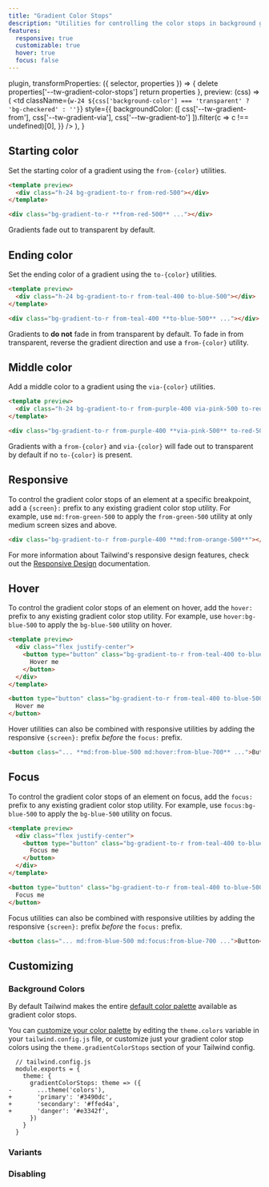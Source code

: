 ```yaml
---
title: "Gradient Color Stops"
description: "Utilities for controlling the color stops in background gradients."
features:
  responsive: true
  customizable: true
  hover: true
  focus: false
---
```



  plugin,
  transformProperties: ({ selector, properties }) => {
    delete properties['--tw-gradient-color-stops']
    return properties
  },
  preview: (css) => (
    <td
      className={`w-24 ${css['background-color'] === 'transparent' ? 'bg-checkered' : ''}`}
      style={{
        backgroundColor: ([
          css['--tw-gradient-from'],
          css['--tw-gradient-via'],
          css['--tw-gradient-to']
        ]).filter(c => c !== undefined)[0],
      }}
    />
  ),
}

## Starting color

Set the starting color of a gradient using the `from-{color}` utilities.

```html
<template preview>
  <div class="h-24 bg-gradient-to-r from-red-500"></div>
</template>

<div class="bg-gradient-to-r **from-red-500** ..."></div>
```

Gradients fade out to transparent by default.

## Ending color

Set the ending color of a gradient using the `to-{color}` utilities.

```html
<template preview>
  <div class="h-24 bg-gradient-to-r from-teal-400 to-blue-500"></div>
</template>

<div class="bg-gradient-to-r from-teal-400 **to-blue-500** ..."></div>
```

Gradients to **do not** fade in from transparent by default. To fade in from transparent, reverse the gradient direction and use a `from-{color}` utility.

## Middle color

Add a middle color to a gradient using the `via-{color}` utilities.

```html
<template preview>
  <div class="h-24 bg-gradient-to-r from-purple-400 via-pink-500 to-red-500"></div>
</template>

<div class="bg-gradient-to-r from-purple-400 **via-pink-500** to-red-500 ..."></div>
```

Gradients with a `from-{color}` and `via-{color}` will fade out to transparent by default if no `to-{color}` is present.


## Responsive

To control the gradient color stops of an element at a specific breakpoint, add a `{screen}:` prefix to any existing gradient color stop utility. For example, use `md:from-green-500` to apply the `from-green-500` utility at only medium screen sizes and above.

```html
<div class="bg-gradient-to-r from-purple-400 **md:from-orange-500**"></div>
```

For more information about Tailwind's responsive design features, check out the [Responsive Design](/docs/responsive-design) documentation.


## Hover

To control the gradient color stops of an element on hover, add the `hover:` prefix to any existing gradient color stop utility. For example, use `hover:bg-blue-500` to apply the `bg-blue-500` utility on hover.

```html
<template preview>
  <div class="flex justify-center">
    <button type="button" class="bg-gradient-to-r from-teal-400 to-blue-500 hover:from-pink-500 hover:to-orange-500 text-white font-semibold px-6 py-3 rounded-md">
      Hover me
    </button>
  </div>
</template>

<button type="button" class="bg-gradient-to-r from-teal-400 to-blue-500 **hover:from-pink-500 hover:to-orange-500** ...">
  Hover me
</button>
```

Hover utilities can also be combined with responsive utilities by adding the responsive `{screen}:` prefix *before* the `focus:` prefix.

```html
<button class="... **md:from-blue-500 md:hover:from-blue-700** ...">Button</button>
```

## Focus

To control the gradient color stops of an element on focus, add the `focus:` prefix to any existing gradient color stop utility. For example, use `focus:bg-blue-500` to apply the `bg-blue-500` utility on focus.

```html
<template preview>
  <div class="flex justify-center">
    <button type="button" class="bg-gradient-to-r from-teal-400 to-blue-500 focus:from-pink-500 focus:to-orange-500 text-white font-semibold px-6 py-3 rounded-md">
      Focus me
    </button>
  </div>
</template>

<button type="button" class="bg-gradient-to-r from-teal-400 to-blue-500 **focus:from-pink-500 focus:to-orange-500**">
  Focus me
</button>
```

Focus utilities can also be combined with responsive utilities by adding the responsive `{screen}:` prefix *before* the `focus:` prefix.

```html
<button class="... md:from-blue-500 md:focus:from-blue-700 ...">Button</button>
```


## Customizing

### Background Colors

By default Tailwind makes the entire [default color palette](/docs/customizing-colors#default-color-palette) available as gradient color stops.

You can [customize your color palette](/docs/colors#customizing) by editing the `theme.colors` variable in your `tailwind.config.js` file, or customize just your gradient color stop colors using the `theme.gradientColorStops` section of your Tailwind config.

```diff-js
  // tailwind.config.js
  module.exports = {
    theme: {
      gradientColorStops: theme => ({
-       ...theme('colors'),
+       'primary': '#3490dc',
+       'secondary': '#ffed4a',
+       'danger': '#e3342f',
      })
    }
  }
```

### Variants

<Variants plugin="gradientColorStops" />

### Disabling

<Disabling plugin="gradientColorStops" />
